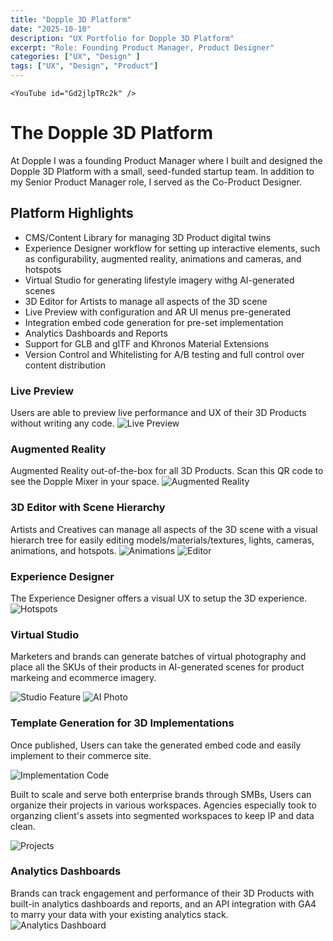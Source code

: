 ```yaml
---
title: "Dopple 3D Platform"
date: "2025-10-10"
description: "UX Portfolio for Dopple 3D Platform"
excerpt: "Role: Founding Product Manager, Product Designer"
categories: ["UX", "Design" ]
tags: ["UX", "Design", "Product"]
---
```


    <YouTube id="Gd2jlpTRc2k" />

# The Dopple 3D Platform
At Dopple I was a founding Product Manager where I built and designed the Dopple 3D Platform with a small, seed-funded startup team. 
In addition to my Senior Product Manager role, I served as the Co-Product Designer.

## Platform Highlights
* CMS/Content Library for managing 3D Product digital twins
* Experience Designer workflow for setting up interactive elements, such as configurability, augmented reality, animations and cameras, and hotspots
* Virtual Studio for generating lifestyle imagery withg AI-generated scenes
* 3D Editor for Artists to manage all aspects of the 3D scene
* Live Preview with configuration and AR UI menus pre-generated
* Integration embed code generation for pre-set implementation
* Analytics Dashboards and Reports 
* Support for GLB and glTF and Khronos Material Extensions 
* Version Control and Whitelisting for A/B testing and full control over content distribution

### Live Preview
Users are able to preview live performance and UX of their 3D Products without writing any code.
![Live Preview](../../assets/blogImg/dopple/Dopple-LivePreview.png)

### Augmented Reality
Augmented Reality out-of-the-box for all 3D Products. Scan this QR code to see the Dopple Mixer in your space.
![Augmented Reality](../../assets/blogImg/dopple/mixerAR.png)

### 3D Editor with Scene Hierarchy
Artists and Creatives can manage all aspects of the 3D scene with a visual hierarch tree for easily editing models/materials/textures, lights, cameras, animations, and hotspots.
![Animations](../../assets/blogImg/dopple/Dopple-Animation.png)
![Editor](../../assets/blogImg/dopple/Dopple-Editor.png)

### Experience Designer
The Experience Designer offers a visual UX to setup the 3D experience.
![Hotspots](../../assets/blogImg/dopple/Dopple-Hotspots.png)

### Virtual Studio
Marketers and brands can generate batches of virtual photography and place all the SKUs of their products in AI-generated scenes for product markeing and ecommerce imagery.

![Studio Feature](../../assets/blogImg/dopple/Dopple-VirtualStudio.png)
![AI Photo](../../assets/blogImg/dopple/Dopple-VirtualStudio-AI.png)

### Template Generation for 3D Implementations 
Once published, Users can take the generated embed code and easily implement to their commerce site.

![Implementation Code](../../assets/blogImg/dopple/Dopple-Implementation.png)

Built to scale and serve both enterprise brands through SMBs, Users can organize their projects in various workspaces. Agencies especially took to organzing client's assets into segmented workspaces to keep IP and data clean.

![Projects](../../assets/blogImg/dopple/WorkspaceHome.png)

### Analytics Dashboards
Brands can track engagement and performance of their 3D Products with built-in analytics dashboards and reports, and an API integration with GA4 to marry your data with your existing analytics stack.
![Analytics Dashboard](../../assets/blogImg/dopple/dopple-analytics.png)




